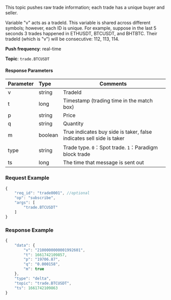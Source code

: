 
<p>This topic pushes raw trade information; each trade has a unique buyer and seller.</p>
<p>Variable "v" acts as a tradeId. This variable is shared across different symbols; however, each ID is unique. For example, suppose in the last 5 seconds 3 trades happened in ETHUSDT, BTCUSDT, and BHTBTC. Their tradeId (which is "v") will be consecutive: 112, 113, 114.</p>
<p><b>Push frequency</b>: real-time</p>
<p><b>Topic</b>: <code>trade.BTCUSDT</code></p>


#### Response Parameters
| Parameter | Type | Comments|
|:----- |:-----|----- |
|v | string | TradeId |
|t | long | Timestamp (trading time in the match box) |
|p | string | Price |
|q | string | Quantity |
|m | boolean | True indicates buy side is taker, false indicates sell side is taker |
|type | string | Trade type. <code>0</code>：Spot trade. <code>1</code>：Paradigm block trade |
|ts | long | The time that message is sent out |

### Request Example

<Tabs>
<TabItem value="console" label="JSON subscription message">

```javascript
{
    "req_id": "trade0001", //optional
    "op": "subscribe",
    "args": [
        "trade.BTCUSDT"
    ]
}
```

</TabItem>
</Tabs>

### Response Example

```javascript
{
    "data": {
        "v": "2100000000001992601",
        "t": 1661742109857,
        "p": "19706.87",
        "q": "0.000158",
        "m": true
    },
    "type": "delta",
    "topic": "trade.BTCUSDT",
    "ts": 1661742109863
}
```
